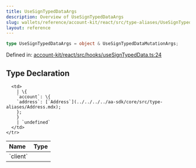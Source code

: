 ```yaml
---
title: UseSignTypedDataArgs
description: Overview of UseSignTypedDataArgs
slug: wallets/reference/account-kit/react/src/type-aliases/UseSignTypedDataArgs
layout: reference
---
```


```ts
type UseSignTypedDataArgs = object & UseSignTypedDataMutationArgs;
```

Defined in: [account-kit/react/src/hooks/useSignTypedData.ts:24](https://github.com/alchemyplatform/aa-sdk/blob/e3c1a23e6e03f44bf2db3afddb97a91b175cba58/account-kit/react/src/hooks/useSignTypedData.ts#L24)

## Type Declaration

<table>
  <thead>
    <tr>
      <th align="left">Name</th>
      <th align="left">Type</th>
    </tr>
  </thead>

  <tbody>
    <tr>
      <td>
        `client`
      </td>

      <td>
        | \{
        `account`: \{
        `address`: [`Address`](../../../../aa-sdk/core/src/type-aliases/Address.mdx);
        };
        }
        | `undefined`
      </td>
    </tr>

  </tbody>
</table>
